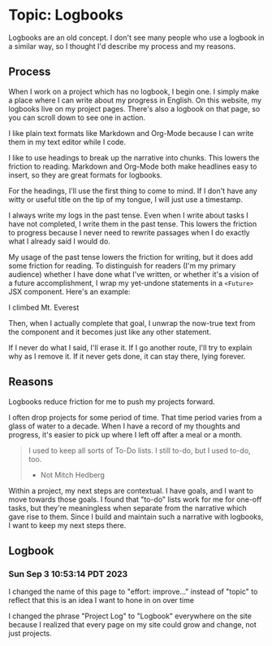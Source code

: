 # Topic: Logbooks

Logbooks are an old concept. I don't see many people who use a logbook in a similar way, so I thought I'd describe my process and my reasons.

## Process

When I work on a project which has no logbook, I begin one. I simply make a place where I can write about my progress in English. On this website, my logbooks live on <Link slug="projects-on-this-site">my project pages</Link>. There's also a logbook on that page, so you can scroll down to see one in action.

I like plain text formats like Markdown and Org-Mode because I can write them in my text editor while I code. 

I like to use headings to break up the narrative into chunks. This lowers the friction to reading. Markdown and Org-Mode both make headlines easy to insert, so they are great formats for logbooks.

For the headings, I'll use the first thing to come to mind. If I don't have any witty or useful title on the tip of my tongue, I will just use a timestamp.

I always write my logs in the past tense. Even when I write about tasks I have not completed, I write them in the past tense. This lowers the friction to progress because I never need to rewrite passages when I do exactly what I already said I would do. 

My usage of the past tense lowers the friction for writing, but it does add some friction for reading. To distinguish for readers (I'm my primary audience) whether I have done what I've written, or whether it's a vision of a future accomplishment, I wrap my yet-undone statements in a `<Future>` JSX component. Here's an example:

<Future>I climbed Mt. Everest</Future>

Then, when I actually complete that goal, I unwrap the now-true text from the component and it becomes just like any other statement.

If I never do what I said, I'll erase it. If I go another route, I'll try to explain why as I remove it. If it never gets done, it can stay there, lying forever.

## Reasons

Logbooks reduce friction for me to push my projects forward.

I often drop projects for some period of time. That time period varies from a glass of water to a decade. When I have a record of my thoughts and progress, it's easier to pick up where I left off after a meal or a month.

> I used to keep all sorts of To-Do lists. I still to-do, but I used to-do, too. 
> - Not Mitch Hedberg

Within a project, my next steps are contextual. I have goals, and I want to move towards those goals. I found that "to-do" lists work for me for one-off tasks, but they're meaningless when separate from the narrative which gave rise to them. Since I build and maintain such a narrative with logbooks, I want to keep my next steps there.

## Logbook

### Sun Sep  3 10:53:14 PDT 2023

<Future>I changed the name of this page to "effort: improve..." instead of "topic" to reflect that this is an idea I want to hone in on over time</Future>

I changed the phrase "Project Log" to "Logbook" everywhere on the site because I realized that every page on my site could grow and change, not just projects.
